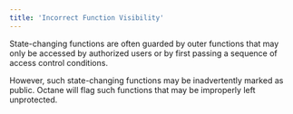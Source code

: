```yaml
---
title: 'Incorrect Function Visibility'
---
```


State-changing functions are often guarded by outer functions that may only be accessed by authorized users or by first passing a sequence of access control conditions.

However, such state-changing functions may be inadvertently marked as public. Octane will flag such functions that may be improperly left unprotected.
